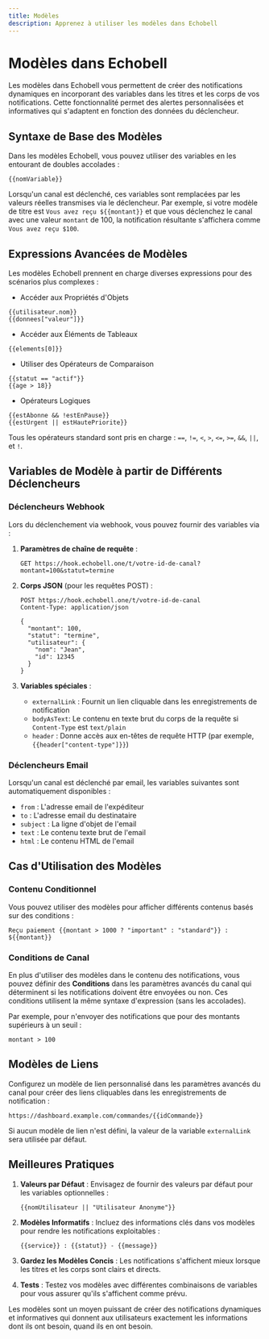 ```yaml
---
title: Modèles
description: Apprenez à utiliser les modèles dans Echobell
---
```


# Modèles dans Echobell

Les modèles dans Echobell vous permettent de créer des notifications dynamiques en incorporant des variables dans les titres et les corps de vos notifications. Cette fonctionnalité permet des alertes personnalisées et informatives qui s'adaptent en fonction des données du déclencheur.

## Syntaxe de Base des Modèles

Dans les modèles Echobell, vous pouvez utiliser des variables en les entourant de doubles accolades :

```
{{nomVariable}}
```

Lorsqu'un canal est déclenché, ces variables sont remplacées par les valeurs réelles transmises via le déclencheur. Par exemple, si votre modèle de titre est `Vous avez reçu ${{montant}}` et que vous déclenchez le canal avec une valeur `montant` de 100, la notification résultante s'affichera comme `Vous avez reçu $100`.

## Expressions Avancées de Modèles

Les modèles Echobell prennent en charge diverses expressions pour des scénarios plus complexes :

- Accéder aux Propriétés d'Objets

```
{{utilisateur.nom}}
{{donnees["valeur"]}}
```

- Accéder aux Éléments de Tableaux

```
{{elements[0]}}
```

- Utiliser des Opérateurs de Comparaison

```
{{statut == "actif"}}
{{age > 18}}
```

- Opérateurs Logiques

```
{{estAbonne && !estEnPause}}
{{estUrgent || estHautePriorite}}
```

Tous les opérateurs standard sont pris en charge : `==`, `!=`, `<`, `>`, `<=`, `>=`, `&&`, `||`, et `!`.

## Variables de Modèle à partir de Différents Déclencheurs

### Déclencheurs Webhook

Lors du déclenchement via webhook, vous pouvez fournir des variables via :

1. **Paramètres de chaîne de requête** :

   ```http
   GET https://hook.echobell.one/t/votre-id-de-canal?montant=100&statut=termine
   ```

2. **Corps JSON** (pour les requêtes POST) :

   ```http
   POST https://hook.echobell.one/t/votre-id-de-canal
   Content-Type: application/json

   {
     "montant": 100,
     "statut": "termine",
     "utilisateur": {
       "nom": "Jean",
       "id": 12345
     }
   }
   ```

3. **Variables spéciales** :
   - `externalLink` : Fournit un lien cliquable dans les enregistrements de notification
   - `bodyAsText`: Le contenu en texte brut du corps de la requête si `Content-Type` est `text/plain`
   - `header` : Donne accès aux en-têtes de requête HTTP (par exemple, `{{header["content-type"]}}`)

### Déclencheurs Email

Lorsqu'un canal est déclenché par email, les variables suivantes sont automatiquement disponibles :

- `from` : L'adresse email de l'expéditeur
- `to` : L'adresse email du destinataire
- `subject` : La ligne d'objet de l'email
- `text` : Le contenu texte brut de l'email
- `html` : Le contenu HTML de l'email

## Cas d'Utilisation des Modèles

### Contenu Conditionnel

Vous pouvez utiliser des modèles pour afficher différents contenus basés sur des conditions :

```
Reçu paiement {{montant > 1000 ? "important" : "standard"}} : ${{montant}}
```

### Conditions de Canal

En plus d'utiliser des modèles dans le contenu des notifications, vous pouvez définir des **Conditions** dans les paramètres avancés du canal qui déterminent si les notifications doivent être envoyées ou non. Ces conditions utilisent la même syntaxe d'expression (sans les accolades).

Par exemple, pour n'envoyer des notifications que pour des montants supérieurs à un seuil :

```
montant > 100
```

## Modèles de Liens

Configurez un modèle de lien personnalisé dans les paramètres avancés du canal pour créer des liens cliquables dans les enregistrements de notification :

```
https://dashboard.example.com/commandes/{{idCommande}}
```

Si aucun modèle de lien n'est défini, la valeur de la variable `externalLink` sera utilisée par défaut.

## Meilleures Pratiques

1. **Valeurs par Défaut** : Envisagez de fournir des valeurs par défaut pour les variables optionnelles :

   ```
   {{nomUtilisateur || "Utilisateur Anonyme"}}
   ```

2. **Modèles Informatifs** : Incluez des informations clés dans vos modèles pour rendre les notifications exploitables :

   ```
   {{service}} : {{statut}} - {{message}}
   ```

3. **Gardez les Modèles Concis** : Les notifications s'affichent mieux lorsque les titres et les corps sont clairs et directs.

4. **Tests** : Testez vos modèles avec différentes combinaisons de variables pour vous assurer qu'ils s'affichent comme prévu.

Les modèles sont un moyen puissant de créer des notifications dynamiques et informatives qui donnent aux utilisateurs exactement les informations dont ils ont besoin, quand ils en ont besoin.
